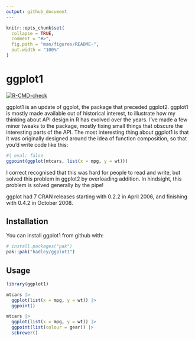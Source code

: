 ```yaml
---
output: github_document
---
```


<!-- README.md is generated from README.Rmd. Please edit that file -->

```r
knitr::opts_chunk$set(
  collapse = TRUE,
  comment = "#>",
  fig.path = "man/figures/README-",
  out.width = "100%"
)
```

# ggplot1

<!-- badges: start -->
[![R-CMD-check](https://github.com/hadley/ggplot1/actions/workflows/R-CMD-check.yaml/badge.svg)](https://github.com/hadley/ggplot1/actions/workflows/R-CMD-check.yaml)
<!-- badges: end -->

ggplot1 is an update of ggplot, the package that preceded ggplot2. ggplot1 is mostly made available out of historical interest, to illustrate how my thinking about API design in R has evolved over the years. I've made a few minor tweaks to the package, mostly fixing small things that obscure the interesting parts of the API.
The most interesting thing about ggplot1 is that it was originally designed around the idea of function composition, so that you'd write code like this:

```r
#| eval: false
ggpoint(ggplot(mtcars, list(x = mpg, y = wt)))
```

I correct recognised that this was hard for people to read and write, but solved this problem in ggplot2 by overloading addition. In hindsight, this problem is solved generally by the pipe!

ggplot had 7 CRAN releases starting with 0.2.2 in April 2006, and finishing with 0.4.2 in October 2008.

## Installation

You can install ggplot1 from github with:

```R
# install.packages("pak")
pak::pak("hadley/ggplot1")
```

## Usage

```r
library(ggplot1)

mtcars |>
  ggplot(list(x = mpg, y = wt)) |>
  ggpoint()

mtcars |>
  ggplot(list(x = mpg, y = wt)) |>
  ggpoint(list(colour = gear)) |>
  scbrewer()
```
